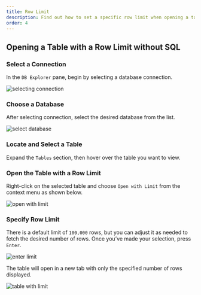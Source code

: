 ```yaml
---
title: Row Limit
description: Find out how to set a specific row limit when opening a table.
order: 4
---
```


## Opening a Table with a Row Limit without SQL

### Select a Connection

In the `DB Explorer` pane, begin by selecting a database connection.

   ![selecting connection](./selecting-connection.png)

### Choose a Database

After selecting connection, select the desired database from the list.

   ![select database](./selecting-database.png)

### Locate and Select a Table

Expand the `Tables` section, then hover over the table you want to view. 

### Open the Table with a Row Limit

Right-click on the selected table and choose `Open with Limit` from the context menu as shown below.

 ![open with limit](./open-with-limit.png)

### Specify Row Limit

There is a default limit of `100,000` rows, but you can adjust it as needed to fetch the desired number of rows. Once you’ve made your selection, press `Enter`.

 ![enter limit](./enter-limit.png)

The table will open in a new tab with only the specified number of rows displayed.

 ![table with limit](./table-with-limit.png)


